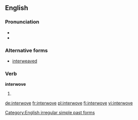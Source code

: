 ==English==

===Pronunciation===
* {{IPA|/ˈɪntərwoːv/}}
* {{audio|en-us-interwove.ogg|Audio (US)}}

===Alternative forms===
* [[interweaved]]

===Verb===
'''interwove'''

# {{simple past of|interweave}}

[[Category:English irregular simple past forms]]

[[de:interwove]]
[[fr:interwove]]
[[pl:interwove]]
[[fi:interwove]]
[[vi:interwove]]